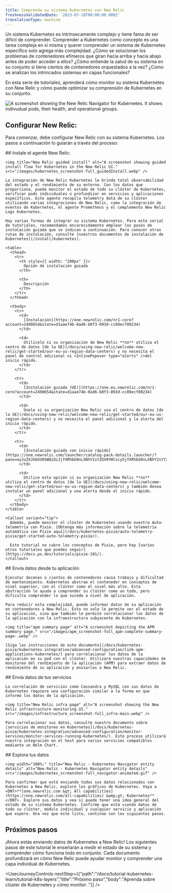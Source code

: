 ```yaml
---
title: Comprenda su sistema Kubernetes con New Relic
freshnessValidatedDate: '2023-07-18T00:00:00.000Z'
translationType: machine
---
```


Un sistema Kubernetes es intrínsecamente complejo y tiene fama de ser difícil de comprender. Comprender a Kubernetes como concepto es una tarea compleja en sí misma y querer comprender un sistema de Kubernetes específico solo agrega más complejidad. ¿Cómo se solucionan los problemas de contenedores efímeros que giran hacia arriba y hacia abajo antes de poder acceder a ellos? ¿Cómo entiende la salud de su sistema en su conjunto si tiene cientos de contenedores orquestados a la vez? ¿Cómo se analizan los intrincados sistemas en capas funcionales?

En esta serie de tutoriales, aprenderá cómo monitor su sistema Kubernetes con New Relic y cómo puede optimizar su comprensión de Kubernetes en su conjunto.

<img title="New Relic Navigator" alt="A screenshot showing the New Relic Navigator for Kubernetes. It shows indivudual pods, their health, and operational groups." src="/images/kubernetes_screenshot-full_navigator-main.webp" />

## Configurar New Relic:

Para comenzar, debe configurar New Relic con su sistema Kubernetes. Los pasos a continuación lo guiarán a través del proceso:

<Steps>
  <Step>
    ## Instale el agente New Relic:

    <img title="New Relic guided install" alt="A screenshot showing guided install flow for Kubernetes in the New Relic UI." src="/images/kubernetes_screenshot-full_guidedInstall.webp" />

    La integración de New Relic Kubernetes le brinda total observabilidad del estado y el rendimiento de su entorno. Con los datos que proporciona, puede monitor el estado de todo su clúster de Kubernetes, verificar pods individuales o profundizar en servicios y aplicaciones específicos. Este agente recopila telemetry data de su clúster utilizando varias integraciones de New Relic, como la integración de eventos de Kubernetes, el agente Prometheus y el complemento New Relic Logs Kubernetes.

    Hay varias formas de integrar su sistema Kubernetes. Para este serial de tutoriales, recomendamos encarecidamente emplear los pasos de instalación guiada que se indican a continuación. Para conocer otras rutas de instalación, consulte [nuestros documentos de instalación de Kubernetes](/install/kubernetes).

    <table>
      <thead>
        <tr>
          <th style={{ width: "200px" }}>
            Opción de instalación guiada
          </th>

          <th>
            Descripción
          </th>
        </tr>
      </thead>

      <tbody>
        <tr>
          <td>
            [Instalación](https://one.newrelic.com/nr1-core?account=2498654&state=d1aae74b-0ad6-b0f3-093d-cc89ecf89234)
          </td>

          <td>
            Utilícelo si su organización de New Relic **no** utiliza el centro de datos [de la UE](/docs/using-new-relic/welcome-new-relic/get-started/our-eu-us-region-data-centers) y no necesita el panel de control adicional ni <InlinePopover type="alerts" />del inicio rápido.
          </td>
        </tr>

        <tr>
          <td>
            [Instalación guiada (UE)](https://one.eu.newrelic.com/nr1-core?account=2498654&state=d1aae74b-0ad6-b0f3-093d-cc89ecf89234)
          </td>

          <td>
            Úselo si su organización New Relic usa el centro de datos [de la UE](/docs/using-new-relic/welcome-new-relic/get-started/our-eu-us-region-data-centers) y no necesita el panel adicional y la alerta del inicio rápido.
          </td>
        </tr>

        <tr>
          <td>
            [Instalación guiada con inicio rápido](https://one.newrelic.com/launcher/catalog-pack-details.launcher/?pane=eyJuZXJkbGV0SWQiOiJjYXRhbG9nLXBhY2stZGV0YWlscy5jYXRhbG9nLXBhY2stY29udGVudHMiLCJxdWlja3N0YXJ0SWQiOiI4OGE3OWY1Mi04MWMxLTRmYTItOTlmOC0zY2I1YjAxMmYxNjAifQ==)
          </td>

          <td>
            Utilice esta opción si su organización New Relic **no** utiliza el centro de datos [de la UE](/docs/using-new-relic/welcome-new-relic/get-started/our-eu-us-region-data-centers) y también desea instalar un panel adicional y una alerta desde el inicio rápido.
          </td>
        </tr>
      </tbody>
    </table>

    <Callout variant="tip">
      Además, puede monitor el clúster de Kubernetes usando nuestra Auto-telemetría con Pixie. [Obtenga más información sobre la telemetría automática con Pixie aquí](/docs/kubernetes-pixie/auto-telemetry-pixie/get-started-auto-telemetry-pixie/).

      Este tutorial no cubre los conceptos de Pixie, pero hay [varios otros tutoriales que puedes seguir](https://docs.px.dev/tutorials/pixie-101/).
    </Callout>
  </Step>

  <Step>
    ## Envía datos desde tu aplicación

    Ejecutar docenas o cientos de contenedores causa trabajo y dificultad de mantenimiento. Kubernetes abstrae el contenedor en conceptos de nivel superior, con el clúster como el nivel más alto. Esta abstracción le ayuda a comprender su clúster como un todo, pero dificulta comprender lo que sucede a nivel de aplicación.

    Para reducir esta complejidad, puede informar datos de su aplicación en contenedores a New Relic. Esto no solo le permite ver el estado de su aplicación, sino que también le permite correlacionar los datos de la aplicación con la infraestructura subyacente de Kubernetes.

    <img title="apm summary page" alt="A screenshot depicting the APM summary page." src="/images/apm_screenshot-full_apm-complete-summary-page-.webp" />

    [Siga las instrucciones de este documento](/docs/kubernetes-pixie/kubernetes-integration/advanced-configuration/link-apm-applications-kubernetes/) para correlacionar los datos de la aplicación en su pod con el clúster. Utilizará nuestras capacidades de monitoreo del rendimiento de la aplicación (APM) para extraer datos de rendimiento de su aplicación y enviarlos a New Relic.
  </Step>

  <Step>
    ## Envía datos de tus servicios

    La correlación de servicios como Cassandra y MySQL con sus datos de Kubernetes requiere una configuración similar a la forma en que informó los datos de la aplicación.

    <img title="New Relic infra page" alt="A screenshot showing the New Relic infrastructure monitoring UI." src="/images/infrastructure_screenshot-full_infra-main.webp" />

    Para correlacionar sus datos, consulte nuestro documento sobre [servicios de monitoreo en Kubernetes](/docs/kubernetes-pixie/kubernetes-integration/advanced-configuration/monitor-services/monitor-services-running-kubernetes/). Este proceso utilizará nuestra integración en el host para varios servicios compatibles mediante un Helm Chart.
  </Step>

  <Step>
    ## Explora tus datos

    <img width="100%;" title="New Relic - Kubernetes Navigator entity details" alt="New Relic - Kubernetes Navigator entity details" src="/images/kubernetes_screenshot-full_navigator-animated.gif" />

    Para confirmar que está enviando todos sus datos relacionados con Kubernetes a New Relic, explore los gráficos de Kubernetes. Vaya a <DNT>**[one.newrelic.com &gt; All capabilities](https://one.newrelic.com/all-capabilities) &amp;gt; Kubernetes**</DNT>. Explore sus datos y vea si puede tener una idea general del estado de su sistema Kubernetes. Confirme que está viendo datos de todo su clúster, módulo individual y cualquier servicio y aplicación que espere. Una vez que esté listo, continúe con los siguientes pasos.
  </Step>
</Steps>

## Próximos pasos

¡Ahora estás enviando datos de Kubernetes a New Relic! Los siguientes pasos de este tutorial le enseñarán a medir el estado de su sistema y comprender cómo funciona todo en conjunto. Cada documento profundizará en cómo New Relic puede ayudar monitor y comprender una capa individual de Kubernetes.

<UserJourneyControls nextStep={{"path":"/docs/tutorial-kubernetes-learn/tutorial-k8s-layers","title":"Próximo paso","body":"Aprenda sobre clúster de Kubernetes y cómo monitor ."}} />